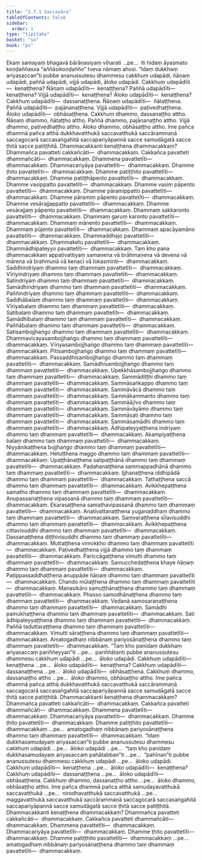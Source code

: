 ```yaml
---
title: "2.7.1 Saccavāra"
tableOfContents: false
sidebar:
  order: 1
type: "tipitaka"
basket: "su"
book: "ps"
---
```



<DynamicBreadcrumb />

<Division number="39" book="ps">

<Paragraph number="1623" book="ps">
Ekaṃ samayaṃ bhagavā bārāṇasiyaṃ viharati …pe…  iti hidaṃ āyasmato koṇḍaññassa “aññāsikoṇḍañño” tveva nāmaṃ ahosi.
</Paragraph>

<Paragraph number="1624" book="ps">
“Idaṃ dukkhaṃ ariyasaccan”ti pubbe ananussutesu dhammesu cakkhuṃ udapādi, ñāṇaṃ udapādi, paññā udapādi, vijjā udapādi, āloko udapādi.
</Paragraph>

<Paragraph number="1625" book="ps">
Cakkhuṃ udapādīti—  kenaṭṭhena? Ñāṇaṃ udapādīti—  kenaṭṭhena? Paññā udapādīti—  kenaṭṭhena? Vijjā udapādīti—  kenaṭṭhena? Āloko udapādīti—  kenaṭṭhena? <Emphasis>Cakkhuṃ udapādī</Emphasis>ti—  dassanaṭṭhena. <Emphasis>Ñāṇaṃ udapādī</Emphasis>ti—  ñātaṭṭhena. <Emphasis>Paññā udapādī</Emphasis>ti—  pajānanaṭṭhena. <Emphasis>Vijjā udapādī</Emphasis>ti—  paṭivedhaṭṭhena. <Emphasis>Āloko udapādī</Emphasis>ti—  obhāsaṭṭhena.
</Paragraph>

<Paragraph number="1626" book="ps">
Cakkhuṃ dhammo, dassanaṭṭho attho. Ñāṇaṃ dhammo, ñātaṭṭho attho. Paññā dhammo, pajānanaṭṭho attho. Vijjā dhammo, paṭivedhaṭṭho attho. Āloko dhammo, obhāsaṭṭho attho. Ime pañca dhammā pañca atthā dukkhavatthukā saccavatthukā saccārammaṇā saccagocarā saccasaṅgahitā saccapariyāpannā sacce samudāgatā sacce ṭhitā sacce patiṭṭhitā.
</Paragraph>

</Division>
<Division number="40" book="ps">

<Paragraph number="1627" book="ps">
<Emphasis>Dhammacakkan</Emphasis>ti kenaṭṭhena dhammacakkaṃ? Dhammañca pavatteti cakkañcāti—  dhammacakkaṃ. Cakkañca pavatteti dhammañcāti—  dhammacakkaṃ. Dhammena pavattetīti—  dhammacakkaṃ. Dhammacariyāya pavattetīti—  dhammacakkaṃ. Dhamme ṭhito pavattetīti—  dhammacakkaṃ. Dhamme patiṭṭhito pavattetīti—  dhammacakkaṃ. Dhamme patiṭṭhāpento pavattetīti—  dhammacakkaṃ. Dhamme vasippatto pavattetīti—  dhammacakkaṃ. Dhamme vasiṃ pāpento pavattetīti—  dhammacakkaṃ. Dhamme pāramippatto pavattetīti—  dhammacakkaṃ. Dhamme pāramiṃ pāpento pavattetīti—  dhammacakkaṃ. Dhamme vesārajjappatto pavattetīti—  dhammacakkaṃ. Dhamme vesārajjaṃ pāpento pavattetīti—  dhammacakkaṃ. Dhammaṃ sakkaronto pavattetīti—  dhammacakkaṃ. Dhammaṃ garuṃ karonto pavattetīti—  dhammacakkaṃ. Dhammaṃ mānento pavattetīti—  dhammacakkaṃ. Dhammaṃ pūjento pavattetīti—  dhammacakkaṃ. Dhammaṃ apacāyamāno pavattetīti—  dhammacakkaṃ. Dhammaddhajo pavattetīti—  dhammacakkaṃ. Dhammaketu pavattetīti—  dhammacakkaṃ. Dhammādhipateyyo pavattetīti—  dhammacakkaṃ. Taṃ kho pana dhammacakkaṃ appaṭivattiyaṃ samaṇena vā brāhmaṇena vā devena vā mārena vā brahmunā vā kenaci vā lokasminti—  dhammacakkaṃ.
</Paragraph>

<Paragraph number="1628" book="ps">
Saddhindriyaṃ dhammo taṃ dhammaṃ pavattetīti—  dhammacakkaṃ. Vīriyindriyaṃ dhammo taṃ dhammaṃ pavattetīti—  dhammacakkaṃ. Satindriyaṃ dhammo taṃ dhammaṃ pavattetīti—  dhammacakkaṃ. Samādhindriyaṃ dhammo taṃ dhammaṃ pavattetīti—  dhammacakkaṃ. Paññindriyaṃ dhammo taṃ dhammaṃ pavattetīti—  dhammacakkaṃ. Saddhābalaṃ dhammo taṃ dhammaṃ pavattetīti—  dhammacakkaṃ. Vīriyabalaṃ dhammo taṃ dhammaṃ pavattetīti—  dhammacakkaṃ. Satibalaṃ dhammo taṃ dhammaṃ pavattetīti—  dhammacakkaṃ. Samādhibalaṃ dhammo taṃ dhammaṃ pavattetīti—  dhammacakkaṃ. Paññābalaṃ dhammo taṃ dhammaṃ pavattetīti—  dhammacakkaṃ. Satisambojjhaṅgo dhammo taṃ dhammaṃ pavattetīti—  dhammacakkaṃ. Dhammavicayasambojjhaṅgo dhammo taṃ dhammaṃ pavattetīti—  dhammacakkaṃ. Vīriyasambojjhaṅgo dhammo taṃ dhammaṃ pavattetīti—  dhammacakkaṃ. Pītisambojjhaṅgo dhammo taṃ dhammaṃ pavattetīti—  dhammacakkaṃ. Passaddhisambojjhaṅgo dhammo taṃ dhammaṃ pavattetīti—  dhammacakkaṃ. Samādhisambojjhaṅgo dhammo taṃ dhammaṃ pavattetīti—  dhammacakkaṃ. Upekkhāsambojjhaṅgo dhammo taṃ dhammaṃ pavattetīti—  dhammacakkaṃ. Sammādiṭṭhi dhammo taṃ dhammaṃ pavattetīti—  dhammacakkaṃ. Sammāsaṅkappo dhammo taṃ dhammaṃ pavattetīti—  dhammacakkaṃ. Sammāvācā dhammo taṃ dhammaṃ pavattetīti—  dhammacakkaṃ. Sammākammanto dhammo taṃ dhammaṃ pavattetīti—  dhammacakkaṃ. Sammāājīvo dhammo taṃ dhammaṃ pavattetīti—  dhammacakkaṃ. Sammāvāyāmo dhammo taṃ dhammaṃ pavattetīti—  dhammacakkaṃ. Sammāsati dhammo taṃ dhammaṃ pavattetīti—  dhammacakkaṃ. Sammāsamādhi dhammo taṃ dhammaṃ pavattetīti—  dhammacakkaṃ.
</Paragraph>

<Paragraph number="1629" book="ps">
Ādhipateyyaṭṭhena indriyaṃ dhammo taṃ dhammaṃ pavattetīti—  dhammacakkaṃ. Akampiyaṭṭhena balaṃ dhammo taṃ dhammaṃ pavattetīti—  dhammacakkaṃ. Niyyānikaṭṭhena bojjhaṅgo dhammo taṃ dhammaṃ pavattetīti—  dhammacakkaṃ. Hetuṭṭhena maggo dhammo taṃ dhammaṃ pavattetīti—  dhammacakkaṃ. Upaṭṭhānaṭṭhena satipaṭṭhānā dhammo taṃ dhammaṃ pavattetīti—  dhammacakkaṃ. Padahanaṭṭhena sammappadhānā dhammo taṃ dhammaṃ pavattetīti—  dhammacakkaṃ. Ijjhanaṭṭhena iddhipādā dhammo taṃ dhammaṃ pavattetīti—  dhammacakkaṃ. Tathaṭṭhena saccā dhammo taṃ dhammaṃ pavattetīti—  dhammacakkaṃ. Avikkhepaṭṭhena samatho dhammo taṃ dhammaṃ pavattetīti—  dhammacakkaṃ. Anupassanaṭṭhena vipassanā dhammo taṃ dhammaṃ pavattetīti—  dhammacakkaṃ. Ekarasaṭṭhena samathavipassanā dhammo taṃ dhammaṃ pavattetīti—  dhammacakkaṃ. Anativattanaṭṭhena yuganaddhaṃ dhammo taṃ dhammaṃ pavattetīti—  dhammacakkaṃ. Saṃvaraṭṭhena sīlavisuddhi dhammo taṃ dhammaṃ pavattetīti—  dhammacakkaṃ. Avikkhepaṭṭhena cittavisuddhi dhammo taṃ dhammaṃ pavattetīti—  dhammacakkaṃ. Dassanaṭṭhena diṭṭhivisuddhi dhammo taṃ dhammaṃ pavattetīti—  dhammacakkaṃ. Muttaṭṭhena vimokkho dhammo taṃ dhammaṃ pavattetīti—  dhammacakkaṃ. Paṭivedhaṭṭhena vijjā dhammo taṃ dhammaṃ pavattetīti—  dhammacakkaṃ. Pariccāgaṭṭhena vimutti dhammo taṃ dhammaṃ pavattetīti—  dhammacakkaṃ. Samucchedaṭṭhena khaye ñāṇaṃ dhammo taṃ dhammaṃ pavattetīti—  dhammacakkaṃ. Paṭippassaddhaṭṭhena anuppāde ñāṇaṃ dhammo taṃ dhammaṃ pavattetīti—  dhammacakkaṃ. Chando mūlaṭṭhena dhammo taṃ dhammaṃ pavattetīti—  dhammacakkaṃ. Manasikāro samuṭṭhānaṭṭhena dhammo taṃ dhammaṃ pavattetīti—  dhammacakkaṃ. Phasso samodhānaṭṭhena dhammo taṃ dhammaṃ pavattetīti—  dhammacakkaṃ. Vedanā samosaraṇaṭṭhena dhammo taṃ dhammaṃ pavattetīti—  dhammacakkaṃ. Samādhi pamukhaṭṭhena dhammo taṃ dhammaṃ pavattetīti—  dhammacakkaṃ. Sati ādhipateyyaṭṭhena dhammo taṃ dhammaṃ pavattetīti—  dhammacakkaṃ. Paññā taduttaraṭṭhena dhammo taṃ dhammaṃ pavattetīti—  dhammacakkaṃ. Vimutti sāraṭṭhena dhammo taṃ dhammaṃ pavattetīti—  dhammacakkaṃ. Amatogadhaṃ nibbānaṃ pariyosānaṭṭhena dhammo taṃ dhammaṃ pavattetīti—  dhammacakkaṃ.
</Paragraph>

<Paragraph number="1630" book="ps">
“Taṃ kho panidaṃ dukkhaṃ ariyasaccaṃ pariññeyyan”ti …pe…  pariññātanti pubbe ananussutesu dhammesu cakkhuṃ udapādi …pe…  āloko udapādi.
</Paragraph>

<Paragraph number="1631" book="ps">
Cakkhuṃ udapādīti—  kenaṭṭhena …pe…  āloko udapādīti—  kenaṭṭhena? <Emphasis>Cakkhuṃ udapādī</Emphasis>ti—  dassanaṭṭhena …pe…  <Emphasis>āloko udapādī</Emphasis>ti—  obhāsaṭṭhena. Cakkhuṃ dhammo, dassanaṭṭho attho …pe…  āloko dhammo, obhāsaṭṭho attho. Ime pañca dhammā pañca atthā dukkhavatthukā saccavatthukā saccārammaṇā saccagocarā saccasaṅgahitā saccapariyāpannā sacce samudāgatā sacce ṭhitā sacce patiṭṭhitā.
</Paragraph>

<Paragraph number="1632" book="ps">
<Emphasis>Dhammacakkan</Emphasis>ti kenaṭṭhena dhammacakkaṃ? Dhammañca pavatteti cakkañcāti—  dhammacakkaṃ. Cakkañca pavatteti dhammañcāti—  dhammacakkaṃ. Dhammena pavattetīti—  dhammacakkaṃ. Dhammacariyāya pavattetīti—  dhammacakkaṃ. Dhamme ṭhito pavattetīti—  dhammacakkaṃ. Dhamme patiṭṭhito pavattetīti—  dhammacakkaṃ …pe…  amatogadhaṃ nibbānaṃ pariyosānaṭṭhena dhammo taṃ dhammaṃ pavattetīti—  dhammacakkaṃ.
</Paragraph>

<Paragraph number="1633" book="ps">
“Idaṃ dukkhasamudayaṃ ariyasaccan”ti pubbe ananussutesu dhammesu cakkhuṃ udapādi …pe…  āloko udapādi …pe…  “taṃ kho panidaṃ dukkhasamudayaṃ ariyasaccaṃ pahātabban”ti …pe…  “pahīnan”ti pubbe ananussutesu dhammesu cakkhuṃ udapādi …pe…  āloko udapādi.
</Paragraph>

<Paragraph number="1634" book="ps">
Cakkhuṃ udapādīti—  kenaṭṭhena …pe…  āloko udapādīti—  kenaṭṭhena? <Emphasis>Cakkhuṃ udapādī</Emphasis>ti—  dassanaṭṭhena …pe…  <Emphasis>āloko udapādī</Emphasis>ti—  obhāsaṭṭhena.
</Paragraph>

<Paragraph number="1635" book="ps">
Cakkhuṃ dhammo, dassanaṭṭho attho …pe…  āloko dhammo, obhāsaṭṭho attho. Ime pañca dhammā pañca atthā samudayavatthukā saccavatthukā …pe…  nirodhavatthukā saccavatthukā …pe…  maggavatthukā saccavatthukā saccārammaṇā saccagocarā saccasaṅgahitā saccapariyāpannā sacce samudāgatā sacce ṭhitā sacce patiṭṭhitā.
</Paragraph>

<Paragraph number="1636" book="ps">
<Emphasis>Dhammacakkan</Emphasis>ti kenaṭṭhena dhammacakkaṃ? Dhammañca pavatteti cakkañcāti—  dhammacakkaṃ. Cakkañca pavatteti dhammañcāti—  dhammacakkaṃ. Dhammena pavattetīti—  dhammacakkaṃ. Dhammacariyāya pavattetīti—  dhammacakkaṃ. Dhamme ṭhito pavattetīti—  dhammacakkaṃ. Dhamme patiṭṭhito pavattetīti—  dhammacakkaṃ …pe…  amatogadhaṃ nibbānaṃ pariyosānaṭṭhena dhammo taṃ dhammaṃ pavattetīti—  dhammacakkaṃ.
</Paragraph>
</Division>